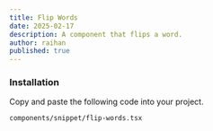 ```yaml
---
title: Flip Words
date: 2025-02-17
description: A component that flips a word.
author: raihan
published: true
---
```


<ComponentPreview name="flip-words-demo" />

<Steps>

### Installation

Copy and paste the following code into your project.

```text
components/snippet/flip-words.tsx
```

<ComponentSource name="flip-words" />

</Steps>
